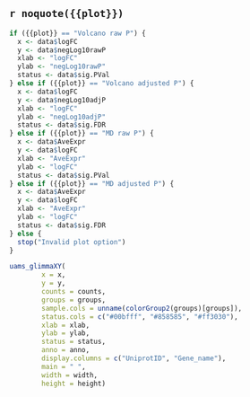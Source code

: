 ## `r noquote({{plot}})`

```r
if ({{plot}} == "Volcano raw P") {
  x <- data$logFC
  y <- data$negLog10rawP
  xlab <- "logFC"
  ylab <- "negLog10rawP"
  status <- data$sig.PVal
} else if ({{plot}} == "Volcano adjusted P") {
  x <- data$logFC
  y <- data$negLog10adjP
  xlab <- "logFC"
  ylab <- "negLog10adjP"
  status <- data$sig.FDR
} else if ({{plot}} == "MD raw P") {
  x <- data$AveExpr
  y <- data$logFC
  xlab <- "AveExpr"
  ylab <- "logFC"
  status <- data$sig.PVal
} else if ({{plot}} == "MD adjusted P") {
  x <- data$AveExpr
  y <- data$logFC
  xlab <- "AveExpr"
  ylab <- "logFC"
  status <- data$sig.FDR
} else {
  stop("Invalid plot option")
}

uams_glimmaXY(
        x = x,
        y = y,
        counts = counts,
        groups = groups,
        sample.cols = unname(colorGroup2(groups)[groups]),
        status.cols = c("#00bfff", "#858585", "#ff3030"),
        xlab = xlab,
        ylab = ylab,
        status = status,
        anno = anno,
        display.columns = c("UniprotID", "Gene_name"),
        main = " ",
        width = width,
        height = height)
```
